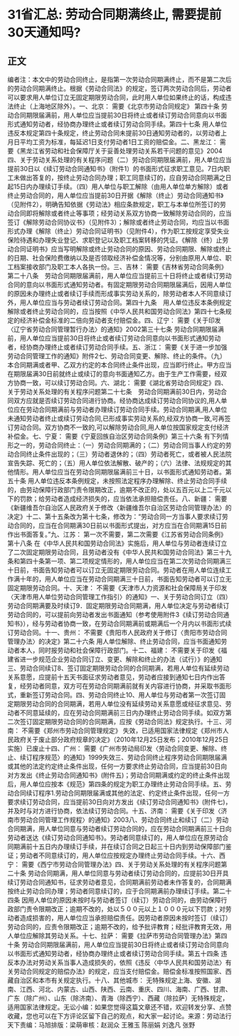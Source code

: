 # ​31省汇总: 劳动合同期满终止, 需要提前30天通知吗?
## 正文
编者注：本文中的劳动合同终止，是指第一次劳动合同期满终止，而不是第二次后的劳动合同期满终止。根据《劳动合同法》的规定，签订两次劳动合同后，劳动者可以要求用人单位订立无固定期限劳动合同，此时用人单位如果终止的话，构成违法终止（上海地区除外）。一、北京： 需要《北京市劳动合同规定》 第四十条  劳动合同期限届满前，用人单位应当提前30日将终止或者续订劳动合同意向以书面形式通知劳动者，经协商办理终止或者续订劳动合同手续。第四十七条  用人单位违反本规定第四十条规定，终止劳动合同未提前30日通知劳动者的，以劳动者上月日平均工资为标准，每延迟1日支付劳动者1日工资的赔偿金。二、黑龙江： 需要《黑龙江省劳动和社会保障厅关于妥善处理劳动关系若干问题的意见》2004 四、关于劳动关系处理的有关程序问题（二）劳动合同期限届满前，用人单位应当提前30日以《续订劳动合同通知书》（附件1）的书面形式征求职工意见。7日内职工未做出答复的，按终止劳动合同办理；职工同意续订的，应自劳动合同期满之日起15日内办理续订手续。（四）用人单位与职工解除（由用人单位单方解除）或者终止劳动合同的，用人单位应当提前30日开据《解除（终止）劳动合同通知书》（见附件2），明确告知依据《劳动法》相应条款规定，职工与本单位所签订的劳动合同即将解除或者终止等事项；经劳动关系双方协商一致解除劳动合同的，应当签订《解除劳动合同协议书》（见附件3）；解除或者终止劳动合同，均应当以书面形式办理《解除（终止）劳动合同证明书》（见附件4），作为职工按规定享受失业保险待遇和办理失业登记、求职登记以及职工档案转移的凭证。《解除（终）止劳动合同证明书》应当写明解除或终止劳动合同的原因、劳动合同期限、解除或终止的日期、社会保险费缴纳以及是否领取经济补偿金情况等，分别由原用人单位、职工档案接收部门及职工本人各执一份。三、吉林： 需要《吉林省劳动合同条例》第二十八条　劳动合同期限届满前，用人单位应当提前三十日将终止或者续订劳动合同的意向以书面形式通知劳动者。有固定期限劳动合同期限届满后，因用人单位的原因未办理终止或者续订手续而形成事实劳动关系的，除劳动者本人不同意续订外，用人单位应当与劳动者续订劳动合同。第四十九条　用人单位违反本条例规定解除或者终止劳动合同的，应当按照《中华人民共和国劳动合同法》第四十七条规定的经济补偿金标准的二倍向劳动者支付赔偿金。四、辽宁： 需要《关于印发〈辽宁省劳动合同管理暂行办法〉的通知》2002第三十七条 劳动合同期限届满前，用人单位应当提前30日将终止或者续订劳动合同意向以书面形式通知劳动者，经协商办理终止或者续订劳动合同手续。五、浙江： 需要《关于进一步加强劳动合同管理工作的通知》附件2七、劳动合同变更、解除、终止的条件。（九）本合同期满或者甲、乙双方约定的本合同终止条件出现，应当即行终止。甲方应当在期限届满30日前就终止或续订的意向书面通知乙方。由于生产工作需要，经双方协商一致，可以续订劳动合同。六、湖北： 需要《湖北省劳动合同规定》四、关于劳动关系处理的有关程序问题第二十七条　劳动合同期满前30日内，劳动合同双方应就是否续订劳动合同进行协商。经协商达成续订劳动合同协议的,用人单位应在劳动合同期满前与劳动者办理续订劳动合同手续。劳动合同期满,用人单位未通知劳动者终止或续订劳动合同,已形成事实劳动关系的,经双方协商一致,可再签订劳动合同。双方协商不一致的,可以解除劳动合同,用人单位按国家规定支付经济补偿金。七、宁夏： 需要《宁夏回族自治区劳动合同条例》第三十六条 有下列情形之一的，劳动合同终止：（一）劳动合同期满的；（二）劳动合同当事人约定的劳动合同终止条件出现的；（三）劳动者退休的；（四）劳动者死亡，或者被人民法院宣告失踪、死亡的；（五）用人单位依法解散、破产的；（六）法律、法规规定的其他情形。用人单位应当在劳动合同期限届满前三十日，以书面形式通知劳动者。第五十条 用人单位违反本条例规定，未按照法定程序办理解除、终止劳动合同手续的，由劳动保障行政部门责令限期改正，逾期不改正的，处以五百元以上二千元以下的罚款；给劳动者造成经济损失的，应当依法承担赔偿责任。八、新疆： 需要《新疆维吾尔自治区人民政府关于修改〈新疆维吾尔自治区劳动合同管理办法〉的决定》十二、第十五条改为第十七条，修改为：“劳动合同一方当事人要求续订劳动合同的，应当在合同期满30日前以书面形式提出，对方应当在合同期满15日前作出书面答复。”九、江苏： 第一次不需要，第二次需要《江苏省劳动合同条例》第十八条 在《中华人民共和国劳动合同法》实施后，用人单位与劳动者连续订立了二次固定期限劳动合同，且劳动者没有《中华人民共和国劳动合同法》第三十九条和第四十条第一项、第二项规定情形的，用人单位应当在第二次劳动合同期满三十日前，书面告知劳动者可以订立无固定期限劳动合同。劳动者在用人单位连续工作满十年的，用人单位应当在劳动合同期满三十日前，书面告知劳动者可以订立无固定期限劳动合同。十、天津： 不需要《天津市人力资源和社会保障局关于印发〈天津市用人单位劳动合同管理工作指引〉的通知》一、关于劳动合同订立（四）劳动合同期满要及时续订9．固定期限劳动合同期满，用人单位决定与劳动者续订劳动合同的，可以提前向劳动者发出书面通知（参考使用附件3《续订劳动合同通知书》），经与劳动者协商一致，在劳动合同期满前或期满后一个月内以书面形式续订劳动合同。十一、贵州： 不需要《贵阳市人民政府关于修订〈贵阳市劳动合同管理办法〉的决定》第二十六条 用人单位解除、终止劳动合同，应当书面通知劳动者本人，同时报劳动和社会保障行政部门。十二、福建： 不需要关于印发《福建省进一步规范企业劳动合同订立、变更、解除和终止的办法（试行）》的通知三、劳动合同续订8、签订固定期限劳动合同的合同期满，若用人单位有延续劳动关系意愿，应提前十五天书面征求劳动者意见，劳动者应接到通知七日内作出答复，经劳动者同意，双方可在劳动合同期满前就有关内容进行协商，并采取书面形式，重新签订劳动合同。四、劳动合同终止10、用人单位与劳动者第一次签订固定期限劳动合同的合同期满，若用人单位没有延续劳动关系意愿或经征求意见、劳动者不同意延续的，应在劳动合同期满前三日内办理终止劳动合同手续。如双方第二次签订固定期限劳动合同的合同期满，应按《劳动合同法》规定执行。十三、河南： 不需要《郑州市劳动合同管理规定》 失效，已适用国家法律规定《郑州市人民政府关于废止部分政府规章的决定》（2010年12月25日发布；2010年12月25日实施）已废止十四、广州： 需要《广州市劳动局印发〈劳动合同变更、解除、终止、续订程序规范〉的通知》1999失效三、劳动合同终止程序劳动合同期限届满或其他的法定约定终止条件出现，任何一方要求终止劳动合同，应当提前30日向对方发出《终止劳动合同通知书》(附件五)；劳动合同期满或约定的终止条件出现后，用人单位应按本《规范》第四条的规定为职工办理终止劳动合同手续。五、劳动合同续订程序1.劳动合同期限届满或其他的法定、约定终止条件出现，任何一方要求续订劳动合同，应当提前30日向对方发出《续订劳动合同通知书》(附件七)，并及时与对方进行协商，依法续订劳动合同。十五、济南： 需要《关于印发〈济南市劳动合同管理工作规程〉的通知》2003八、劳动合同终止和续订（二）劳动合同期满，用人单位同意与劳动者续订劳动合同的，应在劳动合同期满前三十日向劳动者送达《续订劳动合同通知书》。劳动者同意续订的，用人单位应在原劳动合同期满前十五日内办理续订手续，并在续订合同之日起三十日内到劳动保障部门鉴证；劳动者不同意续订的，用人单位应按规定办理终止劳动合同手续。十六、西宁： 需要《西宁市劳动合同管理办法》四、关于劳动关系处理的有关程序问题第二十条 劳动合同期满，用人单位同意与劳动者续订劳动合同的，应提前30日开具续订劳动合同通知书，征求劳动者意见，合同期满前劳动者未作答复的，合同期满按终止劳动合同办理；劳动者同意续订的，应于合同期满前办理续订手续。第二十四条 因用人单位的原因未按时与劳动者签订（续订）劳动合同的，由劳动保障行政部门责令限期改正；逾期不改的，处以５００元以上１０００元以下罚款；对劳动者造成损害的，用人单位应当承担赔偿责任。因劳动者原因未按时签订（续订）劳动合同的，应责令限期改正；逾期不改的，给予批评教育；经批评教育无效，用人单位应解除其劳动关系。十七、拉萨： 需要《拉萨市劳动合同管理办法》第四十条 劳动合同期限届满前，用人单位应当提前30日将终止或者续订劳动合同意向以书面形式通知劳动者，经协商办理终止或者续订劳动合同手续。第五十四条 违反本办法对劳动关系当事人造成损失的，依照《违反〈中华人民共和国劳动法〉有关劳动合同规定的赔偿办法》的规定，应当支付赔偿金。赔偿金标准按照国家、西藏自治区和本市有关规定执行。十八、其他城市： 无特殊规定上海、安徽、湖南、江西、河北、内蒙古、山西、陕西、云南、重庆、四川、海南、广西、甘肃、广东（除广州）、山东（除济南）、青海（除西宁）、西藏（除拉萨）无特殊规定，适用国家法律规定。无讼小编：如果您觉得这篇文章还不错，欢迎转发分享、点赞收藏，您也可以在下方评论区留下自己的观点，和大家一起讨论。来源：劳动法行天下责编：马旭排版：梁萌审核：赵润众 王雅玉 陈丽娟 刘逸凡 张野